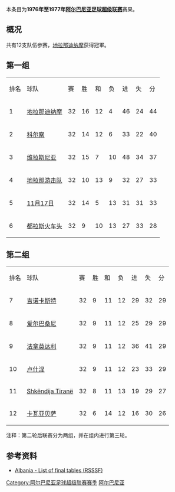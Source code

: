 {{Infobox football league season
| competition                = [[阿尔巴尼亚足球超级联赛|阿尔巴尼亚足球超级联赛]]
| season                     = 1976年–1977年
| winners                    = [[地拉那迪纳摩|地拉那迪纳摩]]
| prevseason                 = [[1975年至1976年阿尔巴尼亚足球超级联赛|1975–76年]]
| nextseason                 = [[1977年至1978年阿尔巴尼亚足球超级联赛|1977–78年]]
}}
本条目为'''1976年至1977年[[阿尔巴尼亚足球超级联赛|阿尔巴尼亚足球超级联赛]]'''赛果。

==概况==
共有12支队伍参赛，[[地拉那迪纳摩|地拉那迪纳摩]]获得冠軍。

==第一组==
{| class="wikitable" style="text-align: center;"
|排名||球队||赛||胜||和||负||进||失||分
|-
|1||[[地拉那迪纳摩|地拉那迪纳摩]]||32||16||12||4||46||24||44
|-
|2||[[科尔察足球俱乐部|科尔察]]||32||14||12||6||33||22||40
|-
|3||[[维拉斯尼亚足球俱乐部|维拉斯尼亚]]||32||15||7||10||48||34||37
|-
|4||[[地拉那游击队足球俱乐部|地拉那游击队]]||32||10||13||9||32||27||33
|-
|5||[[地拉那足球俱乐部|11月17日]]||32||14||5||13||31||31||33
|-
|6||[[图达都拉斯体育俱乐部|都拉斯火车头]]||32||9||10||13||27||33||28
|}

==第二组==
{| class="wikitable" style="text-align: center;"
|排名||球队||赛||胜||和||负||进||失||分
|-
|7||[[吉诺卡斯特足球俱乐部|吉诺卡斯特]]||32||9||11||12||29||32||29
|-
|8||[[爱尔巴桑尼足球俱乐部|爱尔巴桑尼]]||32||9||11||12||25||29||29
|-
|9||[[法拿莫达利体育俱乐部|法拿莫达利]]||32||9||11||12||36||41||29
|-
|10||[[卢什涅足球俱乐部|卢什涅]]||32||9||11||12||23||33||29
|-
|11||[[Shkëndija_Tiranë|Shkëndija Tiranë]]||32||8||11||13||19||29||27
|-
|12||[[卡瓦亚贝萨体育俱乐部|卡瓦亚贝萨]]||32||6||14||12||16||30||26
|}
注释：第二轮后联赛分为两组，并在组内进行第三轮。

==参考资料==
*[http://www.giovanniarmillotta.it/albania/calcio/alba77.html Albania - List of final tables (RSSSF)]{{WebCite|url=https://www.webcitation.org/6Ab5EEo5F?url=http://www.giovanniarmillotta.it/albania/calcio/alba77.html |date=20120911113259 |dateformat=iso }}

{{Albanian Superliga Seasons}}
{{1976–77 in European Football (UEFA)}}

[[Category:阿尔巴尼亚足球超级联赛赛季|Category:阿尔巴尼亚足球超级联赛赛季]]
[[Category:1976年至1977年本土足球联赛|阿尔巴尼亚]]